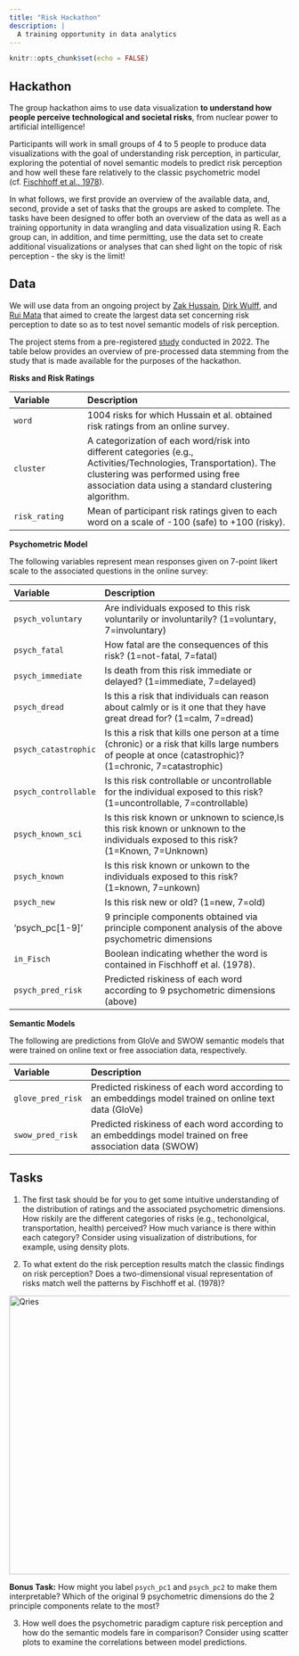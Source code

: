 ```yaml
---
title: "Risk Hackathon"
description: |
  A training opportunity in data analytics
---
```


```r
knitr::opts_chunk$set(echo = FALSE)
```

## Hackathon

The group hackathon aims to use data visualization **to understand how people perceive technological and societal risks**, from nuclear power to artificial intelligence! 

Participants will work in small groups of 4 to 5 people to produce data visualizations with the goal of understanding risk perception, in particular, exploring the potential of novel semantic models to predict risk perception and how well these fare relatively to the classic psychometric model (cf. [Fischhoff et al., 1978](https://link.springer.com/article/10.1007/BF00143739)).

In what follows, we first provide an overview of the available data, and, second, provide a set of tasks that the groups are asked to complete. The tasks have been designed to offer both an overview of the data as well as a training opportunity in data wrangling and data visualization using R. Each group can, in addition, and time permitting, use the data set to create additional visualizations or analyses that can shed light on the topic of risk perception - the sky is the limit!

## Data

We will use data from an ongoing project by [Zak Hussain](https://www.linkedin.com/in/zakir-a-s-hussain/), [Dirk Wulff](https://dwulff.github.io/about/), and [Rui Mata](https://matarui.org) that aimed to create the largest data set concerning risk perception to date so as to test novel semantic models of risk perception. 

The project stems from a pre-registered [study](https://osf.io/6m7xr) conducted in 2022. The table below provides an overview of pre-processed data stemming from the study that is made available for the purposes of the hackathon.

**Risks and Risk Ratings**

| Variable | Description |
|:-------------|:-------------------------------------|
| `word` | 1004 risks for which Hussain et al. obtained risk ratings from an online survey.|
| `cluster` | A categorization of each word/risk into different categories (e.g., Activities/Technologies, Transportation). The clustering was performed using free association data using a standard clustering algorithm. |
| `risk_rating` | Mean of participant risk ratings given to each word on a scale of -100 (safe) to +100 (risky). |

**Psychometric Model**

The following variables represent mean responses given on 7-point likert scale to the associated questions in the online survey:

| Variable | Description |
|:-------------|:-------------------------------------|
| `psych_voluntary` | Are individuals exposed to this risk voluntarily or involuntarily? (1=voluntary, 7=involuntary) |
| `psych_fatal` | How fatal are the consequences of this risk? (1=not-fatal, 7=fatal) |
| `psych_immediate` | Is death from this risk immediate or delayed? (1=immediate, 7=delayed) |
| `psych_dread` | Is this a risk that individuals can reason about calmly or is it one that they have great dread for? (1=calm, 7=dread) |
| `psych_catastrophic` | Is this a risk that kills one person at a time (chronic) or a risk that kills large numbers of people at once (catastrophic)? (1=chronic, 7=catastrophic) |
| `psych_controllable` |  Is this risk controllable or uncontrollable for the individual exposed to this risk? (1=uncontrollable, 7=controllable) |
| `psych_known_sci` | Is this risk known or unknown to science,Is this risk known or unknown to the individuals exposed to this risk? (1=Known, 7=Unknown)|
| `psych_known` | Is this risk known or unkown to the individuals exposed to this risk? (1=known, 7=unkown) |
| `psych_new` | Is this risk new or old? (1=new, 7=old) |
| 'psych_pc[1-9]' | 9 principle components obtained via principle component analysis of the above psychometric dimensions |
| `in_Fisch` | Boolean indicating whether the word is contained in Fischhoff et al. (1978). |
| `psych_pred_risk` | Predicted riskiness of each word according to 9 psychometric dimensions (above) |

**Semantic Models**

The following are predictions from GloVe and SWOW semantic models that were trained on online text or free association data, respectively. 

| Variable | Description |
|:-------------|:-------------------------------------|
| `glove_pred_risk` | Predicted riskiness of each word according to an embeddings model trained on online text data (GloVe) |  
| `swow_pred_risk` | Predicted riskiness of each word according to an embeddings model trained on free association data (SWOW) | 

## Tasks

1. The first task should be for you to get some intuitive understanding of the distribution of ratings and the associated psychometric dimensions. How riskily are the different categories of risks (e.g., techonolgical, transportation, health)  perceived? How much variance is there within each category? Consider using visualization of distributions, for example, using density plots. 

2. To what extent do the risk perception results match the classic findings on risk perception? Does a two-dimensional visual representation of risks match well the patterns by Fischhoff et al. (1978)?

<a href="https://link.springer.com/article/10.1007/BF00143739">
  <img alt="Qries" src="0_website/Fischoff.png"
  width=700" height="500">
</a>

**Bonus Task:** How might you label `psych_pc1` and `psych_pc2` to make them interpretable? Which of the original 9 psychometric dimensions do the 2 principle components relate to the most? 

3. How well does the psychometric paradigm capture risk perception and how do the semantic models fare in comparison? Consider using scatter plots to examine the correlations between model predictions.